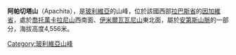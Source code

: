 {{Coord|16|45|47|S|68|32|10|W|display=title}}

'''阿帕切塔山'''（Apachita），是[[玻利維亞|玻利維亞]]的山峰，位於該國西部[[拉巴斯省_(玻利維亞)|拉巴斯省]]的[[因加維省|因加維省]]，處於[[喬托萬卡拉尼山|喬托萬卡拉尼山]]西南面、[[伊米爾瓦瓦尼山|伊米爾瓦瓦尼山]]東北面，屬於[[安第斯山脈|安第斯山脈]]的一部分，海拔高度4,556米。

{{Bolivia-geo-stub}}
[[Category:玻利維亞山峰|Category:玻利維亞山峰]]